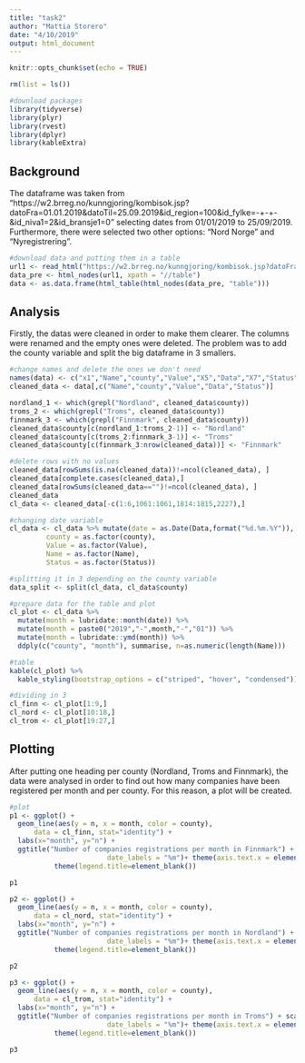 ```yaml
---
title: "task2"
author: "Mattia Storero"
date: "4/10/2019"
output: html_document
---
```


```r
knitr::opts_chunk$set(echo = TRUE)
```

```r
rm(list = ls())
```



```r
#download packages
library(tidyverse)
library(plyr)
library(rvest)
library(dplyr)
library(kableExtra)
```

## Background

The dataframe was taken from "https://w2.brreg.no/kunngjoring/kombisok.jsp?datoFra=01.01.2019&datoTil=25.09.2019&id_region=100&id_fylke=-+-+-&id_niva1=2&id_bransje1=0" selecting dates from 01/01/2019 to 25/09/2019. Furthermore, there were selected two other options: "Nord Norge" and "Nyregistrering".

```r
#download data and putting them in a table
url1 <- read_html("https://w2.brreg.no/kunngjoring/kombisok.jsp?datoFra=01.01.2019&datoTil=25.09.2019&id_region=100&id_fylke=-+-+-&id_niva1=2&id_bransje1=0")
data_pre <- html_nodes(url1, xpath = "//table")
data <- as.data.frame(html_table(html_nodes(data_pre, "table")))

```
## Analysis
Firstly, the datas were cleaned in order to make them clearer. The columns were renamed and the empty ones were deleted. The problem was to add the county variable and split the big dataframe in 3 smallers. 

```r
#change names and delete the ones we don't need
names(data) <- c("x1","Name","county","Value","X5","Data","X7","Status")
cleaned_data <- data[,c("Name","county","Value","Data","Status")]


```


```r


nordland_1 <- which(grepl("Nordland", cleaned_data$county))
troms_2 <- which(grepl("Troms", cleaned_data$county))
finnmark_3 <- which(grepl("Finnmark", cleaned_data$county))
cleaned_data$county[c(nordland_1:troms_2-1)] <- "Nordland"
cleaned_data$county[c(troms_2:finnmark_3-1)] <- "Troms"
cleaned_data$county[c(finnmark_3:nrow(cleaned_data))] <- "Finnmark"

```


```r
#delete rows with no values
cleaned_data[rowSums(is.na(cleaned_data))!=ncol(cleaned_data), ]
cleaned_data[complete.cases(cleaned_data),]
cleaned_data[rowSums(cleaned_data=="")!=ncol(cleaned_data), ]
cleaned_data
cl_data <- cleaned_data[-c(1:6,1061:1061,1814:1815,2227),]
```

```r
#changing date variable
cl_data <- cl_data %>% mutate(date = as.Date(Data,format("%d.%m.%Y")),
         county = as.factor(county),
         Value = as.factor(Value),
         Name = as.factor(Name),
         Status = as.factor(Status))

```

```r
#splitting it in 3 depending on the county variable
data_split <- split(cl_data, cl_data$county)

```



```r
#prepare data for the table and plot
cl_plot <- cl_data %>%
  mutate(month = lubridate::month(date)) %>%
  mutate(month = paste0("2019","-",month,"-","01")) %>%
  mutate(month = lubridate::ymd(month)) %>%
  ddply(c("county", "month"), summarise, n=as.numeric(length(Name)))

```

```r
#table
kable(cl_plot) %>%
  kable_styling(bootstrap_options = c("striped", "hover", "condensed"))
```

```r
#dividing in 3
cl_finn <- cl_plot[1:9,]
cl_nord <- cl_plot[10:18,]
cl_trom <- cl_plot[19:27,]
```
## Plotting

After putting one heading per county (Nordland, Troms and Finnmark), the data were analysed in order to find out how many companies have been registered per month and per county. For this reason, a plot will be created.




```r
#plot
p1 <- ggplot() + 
  geom_line(aes(y = n, x = month, color = county),
      data = cl_finn, stat="identity") +
  labs(x="month", y="n") +
  ggtitle("Number of companies registrations per month in Finnmark") + scale_y_continuous(limits = c(20, 70)) + scale_x_date(date_breaks = "1 month",
                        date_labels = "%m")+ theme(axis.text.x = element_text(angle = 90)) + geom_point(aes(y = n, x = month, color = "number/month"), data = cl_finn, stat="identity")+ geom_line(aes(y=n, x=month, color = "Finnmark"), data = cl_finn) +
           theme(legend.title=element_blank())

p1
```


```r
p2 <- ggplot() + 
  geom_line(aes(y = n, x = month, color = county),
      data = cl_nord, stat="identity") +
  labs(x="month", y="n") +
  ggtitle("Number of companies registrations per month in Nordland") + scale_y_continuous(limits = c(80, 150)) + scale_x_date(date_breaks = "1 month",
                        date_labels = "%m")+ theme(axis.text.x = element_text(angle = 90)) + geom_point(aes(y = n, x = month, color = "number/month"), data = cl_nord, stat="identity")+ geom_line(aes(y=n, x=month, color = "Nordland"), data = cl_nord) +
           theme(legend.title=element_blank())

p2
```


```r
p3 <- ggplot() + 
  geom_line(aes(y = n, x = month, color = county),
      data = cl_trom, stat="identity") +
  labs(x="month", y="n") +
  ggtitle("Number of companies registrations per month in Troms") + scale_y_continuous(limits = c(60, 130)) + scale_x_date(date_breaks = "1 month",
                        date_labels = "%m")+ theme(axis.text.x = element_text(angle = 90)) + geom_point(aes(y = n, x = month, color = "number/month"), data = cl_trom, stat="identity")+ geom_line(aes(y=n, x=month, color = "Troms"), data = cl_trom) +
           theme(legend.title=element_blank())

p3
```


